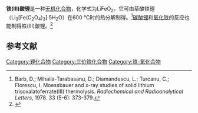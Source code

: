 {{Chembox
| Name = 
| NameEn = 
| ImageFile = 
|  ImageSize = 
|  ImageAlt = 
| IUPACName = 
| IUPACNameZh = 
| OtherNames = 氧化铁锂
| Section1 = {{Chembox Identifiers
|   CASNo = 12022-46-7
|   CASNo_Ref = {{cascite|correct|CAS}}
|   PubChem = 
|   SMILES = [O-2].[O-2].[Li+].[Fe+3] }}
| Section2 = {{Chembox Properties
|   Formula = LiFeO<sub>2</sub>
|   MolarMass = 94.78
|   Appearance = 
|   Density = 
|   MeltingPt = 
|   BoilingPt = 
|   Solubility =  }}
| Section3 = {{Chembox Hazards
|   MainHazards = 
|   FlashPt = 
|   Autoignition =  }}
}}

'''铁(III)酸锂'''是一种[[无机化合物|无机化合物]]，化学式为LiFeO<sub>2</sub>。它可由草酸铁锂（Li<sub>3</sub>[Fe(C<sub>2</sub>O<sub>4</sub>)<sub>3</sub>]·5H<sub>2</sub>O）在600 °C时的热分解制得。<ref>Barb, D.; Mihaila-Tarabasanu, D.; Diamandescu, L.; Turcanu, C.; Florescu, I. Moessbauer and x-​ray studies of solid lithium trisoxalatoferrate(III) thermolysis. ''Radiochemical and Radioanalytical Letters'', 1978. 33 (5-6): 373-379.</ref>[[碳酸锂|碳酸锂]]和[[氧化铁|氧化铁]]的反应也能制得铁(III)酸锂。<ref>{{cite journal|journal=Journal of the American Ceramic Society|volume=59|issue=3-4|language=en|issn=0002-7820|date=1976-03|pages=171–172|doi=10.1111/j.1151-2916.1976.tb09463.x|url=http://doi.wiley.com/10.1111/j.1151-2916.1976.tb09463.x|title=Kinetics of Formation of LiFeO2 from 2Li2CO3 Fe2O3Mixtures|accessdate=2020-09-26|author=P. K. Gallagher, D. W. Johnson}}</ref>

==参考文献==
{{reflist}}

{{锂化合物}}
{{铁化合物}}

[[Category:锂化合物|Category:锂化合物]]
[[Category:三价铁化合物|Category:三价铁化合物]]
[[Category:铁-氧化合物|Category:铁-氧化合物]]
{{无机化合物小作品}}